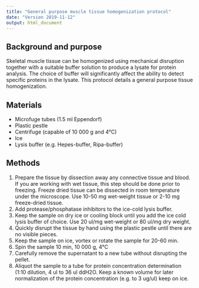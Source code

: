 ```yaml
---
title: "General purpose muscle tissue homogenization protocol"
date: "Version 2019-11-12"
output: html_document
---
```


## Background and purpose

Skeletal muscle tissue can be homogenized using mechanical disruption together with a suitable buffer solution to produce a lysate for protein analysis. The choice of buffer will significantly affect the ability to detect specific proteins in the lysate. This protocol details a general purpose tissue homogenization.

## Materials

* Microfuge tubes (1.5 ml Eppendorf)
* Plastic pestle
* Centrifuge (capable of 10 000 g and 4°C)
* Ice
* Lysis buffer (e.g. Hepes-buffer, Ripa-buffer)

## Methods

1. Prepare the tissue by dissection away any connective tissue and blood. If you are working with wet tissue, this step should be done prior to freezing. Freeze dried tissue can be dissected in room temperature under the microscope. Use 10-50 mg wet-weight tissue or 2-10 mg freeze-dried tissue.
2. Add protease/phosphatase inhibitors to the ice-cold lysis buffer.
3. Keep the sample on dry ice or cooling block until you add the ice cold lysis buffer of choice. Use 20 ul/mg wet-weight or 80  ul/mg dry weight. 
4. Quickly disrupt the tissue by hand using the plastic pestle until there are no visible pieces.
5. Keep the sample on ice, vortex or rotate the sample for 20-60 min. 
6. Spin the sample 10 min, 10 000 g, 4°C
7. Carefully remove the supernatant to a new tube without disrupting the pellet. 
8. Aliquot the sample to a tube for protein concentration determination (1:10 dilution, 4 ul to 36 ul ddH2O. Keep a known volume for later normalization of the protein concentration (e.g. to 3 ug/ul) keep on ice.
